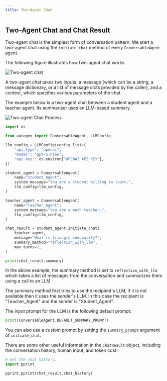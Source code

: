 ```yaml
---
title: Two-Agent Chat
---
```


## Two-Agent Chat and Chat Result

Two-agent chat is the simplest form of conversation pattern.
We start a two-agent chat using the `initiate_chat` method of every `ConversableAgent` agent.

The following figure illustrates how two-agent chat works.

![Two-agent chat](./assets/two-agent-chat.png)

A two-agent chat takes two inputs: a message (which can be a string, a message dictionary, or a list of message dicts provided by the caller), and a context, which specifies various parameters of the chat.

The example below is a two-agent chat between a student agent and a teacher agent. Its summarizer uses an LLM-based summary.

![Two-agent Chat Process](./assets/two_agent_chat.png)


```python
import os

from autogen import ConversableAgent, LLMConfig

llm_config = LLMConfig(config_list={
    "api_type": "openai",
    "model": "gpt-5-nano",
    "api_key": os.environ["OPENAI_API_KEY"],
})

student_agent = ConversableAgent(
    name="Student_Agent",
    system_message="You are a student willing to learn.",
    llm_config=llm_config,
)

teacher_agent = ConversableAgent(
    name="Teacher_Agent",
    system_message="You are a math teacher.",
    llm_config=llm_config,
)

chat_result = student_agent.initiate_chat(
    teacher_agent,
    message="What is triangle inequality?",
    summary_method="reflection_with_llm",
    max_turns=2,
)

print(chat_result.summary)
```

In the above example, the summary method is set to `reflection_with_llm` which takes a list of messages from the conversation and summarizes them using a call to an LLM.

The summary method first tries to use the recipient's LLM, if it is not available then it uses the sender's LLM. In this case the recipient is "Teacher_Agent" and the sender is "Student_Agent".

The input prompt for the LLM is the following default prompt:

```python
print(ConversableAgent.DEFAULT_SUMMARY_PROMPT)
```

You can also use a custom prompt by setting the `summary_prompt` argument of `initiate_chat`.

There are some other useful information in the `ChatResult` object, including the conversation history, human input, and token cost.

```python
# Get the chat history.
import pprint

pprint.pprint(chat_result.chat_history)
```
